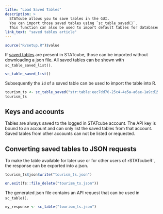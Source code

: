 ```yaml
---
title: "Load Saved Tables"
description: > 
  STATcube allows you to save tables in the GUI.
  You can import those saved tables using `sc_table_saved()`.
  This function can also be used to import default tables for databases.
link_text: "saved tables article"
---
```


```r
source("R/setup.R")$value
```

If [saved tables] are present in STATcube, those can be imported without
downloading a json file. All saved tables can be shown with
`sc_table_saved_list()`.

```r
sc_table_saved_list()
```

Subsequently the `id` of a saved table can be used to import the table into R.

```r
tourism_ts <- sc_table_saved("str:table:eec7dd70-25c4-4e5a-a6ae-1a9cd15d3c4c")
tourism_ts
```

## Keys and accounts

Tables are always saved to the logged in STATcube account. The API
key is bound to an account and can only list the saved tables from that
account. Saved tables from other accounts can not be listed or requested.

## Converting saved tables to JSON requests

To make the table available for later use or for other users of `r `STATcubeR`,
the response can be exported into a json.

```r
tourism_ts$json$write("tourism_ts.json")
```

```r
on.exit(fs::file_delete("tourism_ts.json"))
```

The generated json file contains an API request that can be used in
`sc_table()`.

```r
my_response <- sc_table("tourism_ts.json")
```

[saved tables]: https://docs.wingarc.com.au/superstar/latest/superweb2/user-guide/save-and-reload-tables


